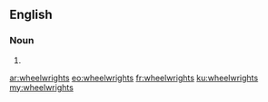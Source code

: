 ==English==

===Noun===
{{head|en|plural}}

# {{plural of|wheelwright|lang=en}}

[[ar:wheelwrights]]
[[eo:wheelwrights]]
[[fr:wheelwrights]]
[[ku:wheelwrights]]
[[my:wheelwrights]]